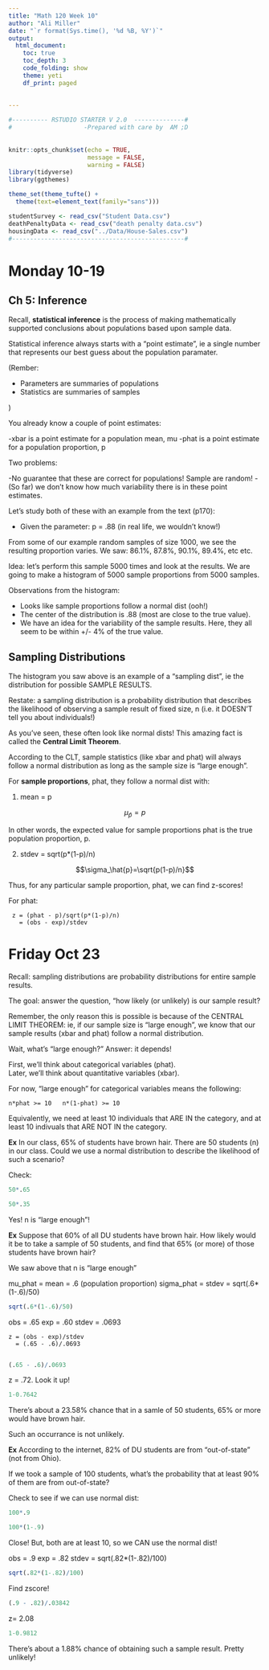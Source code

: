 ```yaml
---
title: "Math 120 Week 10"
author: "Ali Miller"
date: "`r format(Sys.time(), '%d %B, %Y')`"
output: 
  html_document:
    toc: true
    toc_depth: 3
    code_folding: show
    theme: yeti
    df_print: paged
  
  
---
```


```r

#---------- RSTUDIO STARTER V 2.0  --------------#
#                    -Prepared with care by  AM ;D
                
                                                                          
knitr::opts_chunk$set(echo = TRUE, 
                      message = FALSE, 
                      warning = FALSE)      
library(tidyverse)                
library(ggthemes)                    

theme_set(theme_tufte() +                                     
  theme(text=element_text(family="sans")))  

studentSurvey <- read_csv("Student Data.csv")
deathPenaltyData <- read_csv("death penalty data.csv")
housingData <- read_csv("../Data/House-Sales.csv")
#------------------------------------------------#
```






# Monday 10-19

## Ch 5:  Inference

Recall, **statistical inference** is the process of making mathematically supported conclusions about populations based upon sample data.


Statistical inference always starts with a "point estimate", ie a single number that represents our best guess about the population paramater.

  (Rember:

  - Parameters are summaries of populations
  - Statistics are summaries of samples

  )

You already know a couple of point estimates:

-xbar is a point estimate for a population mean, mu
-phat is a point estimate for a population proportion, p

Two problems:

-No guarantee that these are correct for populations!  Sample are random!
- (So far) we don't know how much variability there is in these point estimates.  

Let's study both of these with an example from the text (p170):

- Given the parameter:  p = .88  (in real life, we wouldn't know!)

From some of our example random samples of size 1000, we see the resulting proportion varies.  We saw:  86.1%, 87.8%, 90.1%, 89.4%, etc etc.

Idea:  let's perform this sample 5000 times and look at the results.  We are going to make a histogram of 5000 sample proportions from 5000 samples.  

Observations from the histogram:

- Looks like sample proportions follow a normal dist (ooh!)
- The center of the distribution is .88 (most are close to the true value).
- We have an idea for the variability of the sample results.  Here, they all seem to be within +/- 4% of the true value.

## Sampling Distributions

The histogram you saw above is an example of a "sampling dist", ie the distribution for possible SAMPLE RESULTS.

Restate:  a sampling distribution is a probability distribution that describes the likelihood of observing a sample result of fixed size, n (i.e. it DOESN'T tell you about individuals!)

As you've seen, these often look like normal dists!  This amazing fact is called the **Central Limit Theorem**.  

According to the CLT, sample statistics (like xbar and phat) will always follow a normal distribution as long as the sample size is "large enough".

For **sample proportions**, phat,  they follow a normal dist with:

1) mean = p

$$\mu_{\hat{p}}=p$$

In other words, the expected value for sample proportions phat is the true population proportion, p.

2) stdev = sqrt(p*(1-p)/n)

$$\sigma_\hat{p}=\sqrt{p(1-p)/n}$$

Thus, for any particular sample proportion, phat, we can find z-scores!

For phat:

     z = (phat - p)/sqrt(p*(1-p)/n)
       = (obs - exp)/stdev

























# Friday Oct 23

Recall: sampling distributions are probability distributions for entire sample results.

The goal:  answer the question, "how likely (or unlikely) is our sample result?

Remember, the only reason this is possible is because of the CENTRAL LIMIT THEOREM: ie, if our sample size is "large enough", we know that our sample results (xbar and phat) follow a normal distribution.

Wait, what's "large enough?"  Answer: it depends!

First, we'll think about categorical variables (phat).  
Later, we'll think about quantitative variables (xbar).  

For now, "large enough" for categorical variables means the following:

    n*phat >= 10   n*(1-phat) >= 10
    
Equivalently, we need at least 10 individuals that ARE IN the category, and at least 10 indivuals that ARE NOT IN the category.  


**Ex**  In our class, 65% of students have brown hair.  There are 50 students (n) in our class.  Could we use a normal distribution to describe the likelihood of such a scenario?

Check:

```r
50*.65
```

```r
50*.35
```

Yes!  n is "large enough"!

**Ex**  Suppose that 60% of all DU students have brown hair.   How likely would it be to take a sample of 50 students, and find that 65% (or more) of those students have brown hair?


We saw above that n is "large enough"

mu_phat = mean = .6 (population proportion)
sigma_phat = stdev = sqrt(.6*(1-.6)/50)

```r
sqrt(.6*(1-.6)/50)
```

obs = .65
exp = .60
stdev = .0693

    z = (obs - exp)/stdev
      = (.65 - .6)/.0693
      

```r
(.65 - .6)/.0693
```

z = .72.  Look it up!


```r
1-0.7642
```

There's about a 23.58% chance that in a samle of 50 students, 65% or more would have brown hair.

Such an occurrance is not unlikely.


**Ex**  According to the internet, 82% of DU students are from "out-of-state" (not from Ohio).  

If we took a sample of 100 students, what's the probability that at least 90% of them are from out-of-state?

Check to see if we can use normal dist:


```r
100*.9
```

```r
100*(1-.9)
```

Close!  But, both are at least 10, so we CAN use the normal dist!

obs = .9
exp = .82
stdev = sqrt(.82*(1-.82)/100)


```r
sqrt(.82*(1-.82)/100)
```

Find zscore!


```r
(.9 - .82)/.03842
```

z= 2.08



```r
1-0.9812
```

There's about a 1.88% chance of obtaining such a sample result.  Pretty unlikely!















